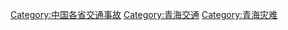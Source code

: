 [[Category:中国各省交通事故|Category:中国各省交通事故]]
[[Category:青海交通|Category:青海交通]]
[[Category:青海灾难|Category:青海灾难]]